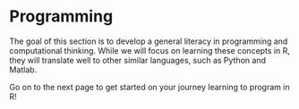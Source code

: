 # Programming {#sec-programming .unnumbered}

The goal of this section is to develop a general literacy in programming and computational thinking. While we will focus on learning these concepts in R, they will translate well to other similar languages, such as Python and Matlab. 

Go on to the next page to get started on your journey learning to program in R!
